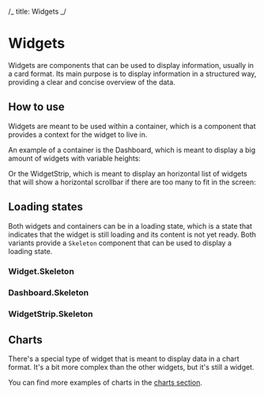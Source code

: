/_ title: Widgets _/


# Widgets

Widgets are components that can be used to display information, usually in a
card format. Its main purpose is to display information in a structured way,
providing a clear and concise overview of the data.

<Canvas of={WidgetStories.WithAction} meta={WidgetStories} />

## How to use

Widgets are meant to be used within a container, which is a component that
provides a context for the widget to live in.

An example of a container is the Dashboard, which is meant to display a big
amount of widgets with variable heights:

<Canvas of={DashboardStories.Small} />

Or the WidgetStrip, which is meant to display an horizontal list of widgets that
will show a horizontal scrollbar if there are too many to fit in the screen:

<Canvas of={WidgetStripStories.Default} />

## Loading states

Both widgets and containers can be in a loading state, which is a state that
indicates that the widget is still loading and its content is not yet ready.
Both variants provide a `Skeleton` component that can be used to display a
loading state.

### Widget.Skeleton

<Canvas of={WidgetSkeletonStories.Default} />

### Dashboard.Skeleton

<Canvas of={DashboardStories.Skeleton} />

### WidgetStrip.Skeleton

<Canvas of={WidgetStripStories.Skeleton} />

## Charts

There's a special type of widget that is meant to display data in a chart
format. It's a bit more complex than the other widgets, but it's still a widget.

<Canvas of={AreaChartWidgetStories.Default} />
<Canvas of={BarChartWidgetStories.Default} />

You can find more examples of charts in the
[charts section](/docs/experimental-widgets-charts-areachartwidget--documentation).

